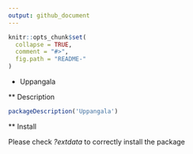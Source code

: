 ```yaml
---
output: github_document
---
```


```r
knitr::opts_chunk$set(
  collapse = TRUE,
  comment = "#>",
  fig.path = "README-"
)
```

* Uppangala

** Description

```r
packageDescription('Uppangala')
```

** Install

Please check *?extdata* to correctly install the package

